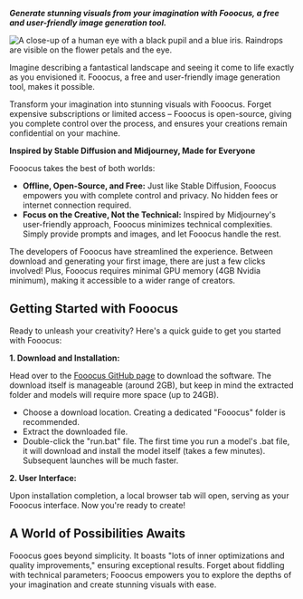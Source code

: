 **_Generate stunning visuals from your imagination with Fooocus, a free and user-friendly image generation tool._**

![A close-up of a human eye with a black pupil and a blue iris. Raindrops are visible on the flower petals and the eye.](https://res.cloudinary.com/di41jhirl/image/upload/v1711423353/creative-focus_xcywmc.png 'Image created with Fooocus just by typing "creative focus"')

Imagine describing a fantastical landscape and seeing it come to life exactly as you envisioned it. Fooocus, a free and user-friendly image generation tool, makes it possible.

Transform your imagination into stunning visuals with Fooocus. Forget expensive subscriptions or limited access – Fooocus is open-source, giving you complete control over the process, and ensures your creations remain confidential on your machine.

**Inspired by Stable Diffusion and Midjourney, Made for Everyone**

Fooocus takes the best of both worlds:

- **Offline, Open-Source, and Free:** Just like Stable Diffusion, Fooocus empowers you with complete control and privacy. No hidden fees or internet connection required.
- **Focus on the Creative, Not the Technical:** Inspired by Midjourney's user-friendly approach, Fooocus minimizes technical complexities. Simply provide prompts and images, and let Fooocus handle the rest.

The developers of Fooocus have streamlined the experience. Between download and generating your first image, there are just a few clicks involved! Plus, Fooocus requires minimal GPU memory (4GB Nvidia minimum), making it accessible to a wider range of creators.

## Getting Started with Fooocus

Ready to unleash your creativity? Here's a quick guide to get you started with Fooocus:

**1. Download and Installation:**

Head over to the [Fooocus GitHub page](https://github.com/lllyasviel/Fooocus) to download the software. The download itself is manageable (around 2GB), but keep in mind the extracted folder and models will require more space (up to 24GB).

- Choose a download location. Creating a dedicated "Fooocus" folder is recommended.
- Extract the downloaded file.
- Double-click the "run.bat" file. The first time you run a model's .bat file, it will download and install the model itself (takes a few minutes). Subsequent launches will be much faster.

**2. User Interface:**

Upon installation completion, a local browser tab will open, serving as your Fooocus interface. Now you're ready to create!

## A World of Possibilities Awaits

Fooocus goes beyond simplicity. It boasts "lots of inner optimizations and quality improvements," ensuring exceptional results. Forget about fiddling with technical parameters; Fooocus empowers you to explore the depths of your imagination and create stunning visuals with ease.
